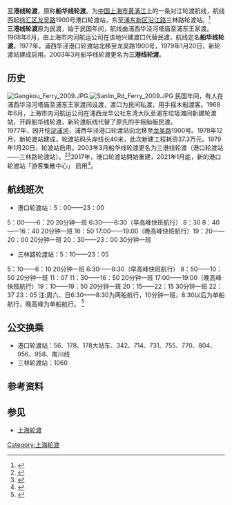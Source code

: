 '''三港线轮渡'''，原称'''船华线轮渡'''。为[[中华人民共和国|中国]][[上海市|上海市]][[黄浦江|黄浦江]]上的一条对江轮渡航线，航线西起[[徐汇区|徐汇区]][[龙吴路|龙吴路]]1900号港口轮渡站，东至[[浦东新区|浦东新区]][[沿江路_(上海)|沿江路]]三林路轮渡站。<ref>{{Cite web |url=http://www.shanghaiferry.com/1-%E7%BD%91%E9%A1%B5ppt%E8%BD%AC%E5%9B%BE%E7%89%87%E8%B5%84%E6%96%99/%E8%88%AA%E7%BA%BF%E8%88%AA%E7%8F%AD%EF%BC%88%E5%90%84%E6%B8%A1%E5%8F%A3%E7%AE%80%E4%BB%8B%EF%BC%89/1-%E4%B8%89%E6%B8%AF%E8%88%AA%E7%BA%BF%E7%AE%80%E4%BB%8B.png |title=上海轮渡三港线航线简介 |accessdate=2011-07-28 |archive-date=2016-03-04 |archive-url=https://web.archive.org/web/20160304100113/http://www.shanghaiferry.com/1-%E7%BD%91%E9%A1%B5ppt%E8%BD%AC%E5%9B%BE%E7%89%87%E8%B5%84%E6%96%99/%E8%88%AA%E7%BA%BF%E8%88%AA%E7%8F%AD%EF%BC%88%E5%90%84%E6%B8%A1%E5%8F%A3%E7%AE%80%E4%BB%8B%EF%BC%89/1-%E4%B8%89%E6%B8%AF%E8%88%AA%E7%BA%BF%E7%AE%80%E4%BB%8B.png |dead-url=no }}</ref>
<br>'''三港线轮渡'''原为民渡，始于民国年间，航线由浦西华泾河塔庙至浦东王家渡。1968年6月，由上海市内河航运公司在该地兴建渡口代替民渡，航线定名'''船华线轮渡'''。1977年，浦西华泾港口轮渡站北移至龙吴路1900号，1979年1月20日，新轮渡站建成启用。2003年3月船华线轮渡更名为'''三港线轮渡'''。
== 历史 ==
[[File:Gangkou_Ferry_2009.JPG|thumb]]
[[File:Sanlin_Rd_Ferry_2009.JPG|thumb]]
民国年间，有人在浦西华泾河塔庙至浦东王家渡间设渡，渡口为民间私渡，用手摇木船渡客。1968年6月，上海市内河航运公司在浦西龙华公社东湾大队至浦东垃圾滩间新建轮渡站，开辟船华线轮渡，新轮渡航线代替了原先的手摇舢舨民渡。<br>1977年，因开挖[[淀浦河|淀浦河]]，浦西华泾港口轮渡站向北移至[[龙吴路|龙吴路]]1900号。1978年12月，新轮渡站建成，轮渡站码头岸线长40米，此次新建工程耗资37.3万元。1979年1月20日，轮渡站启用。2003年3月船华线轮渡更名为三港线轮渡（港口轮渡站——三林路轮渡站）。<ref>{{Cite web |url=http://www.shtong.gov.cn/newsite/node2/node2245/node4501/node56018/node56020/userobject1ai43385.html |title=上海市地方志 专业志 >> 上海内河航运志 >> 第六章渡运 >> 节 |accessdate=2019-04-15 |archive-date=2014-01-01 |archive-url=https://web.archive.org/web/20140101093158/http://www.shtong.gov.cn/newsite/node2/node2245/node4501/node56018/node56020/userobject1ai43385.html |dead-url=no }}</ref><ref>{{Cite web |url=http://www.shanghaiferry.com/1-%E7%BD%91%E9%A1%B5ppt%E8%BD%AC%E5%9B%BE%E7%89%87%E8%B5%84%E6%96%99/%E7%99%BE%E5%B9%B4%E4%BC%A0%E6%89%BF/%E8%BD%AE%E6%B8%A1%E7%AE%80%E5%8F%B2/10-%E5%90%84%E6%B8%A1%E5%8F%A3%E5%8E%86%E5%8F%B2%E6%B2%BF%E9%9D%A9.html |title=上海轮渡各渡口历史沿革 |accessdate=2011-07-28 |archive-date=2014-02-02 |archive-url=https://web.archive.org/web/20140202141841/http://www.shanghaiferry.com/1-%E7%BD%91%E9%A1%B5ppt%E8%BD%AC%E5%9B%BE%E7%89%87%E8%B5%84%E6%96%99/%E7%99%BE%E5%B9%B4%E4%BC%A0%E6%89%BF/%E8%BD%AE%E6%B8%A1%E7%AE%80%E5%8F%B2/10-%E5%90%84%E6%B8%A1%E5%8F%A3%E5%8E%86%E5%8F%B2%E6%B2%BF%E9%9D%A9.html |dead-url=no }}</ref>2017年，港口轮渡站開始重建，2021年1月底，新的港口轮渡站「游客集散中心」 启用<ref>{{cite news |title=有这样一位“时间的朋友”，110岁了！ |url=http://www.why.com.cn/wx/article/2021/02/06/16126004961233064519.html}}</ref>。

== 航线班次 ==
*港口轮渡站：5：00——23：00
5：00——6：20 20分钟一班 6:30——8:30（早高峰快班航行） 8：30 8：40——16：40 20分钟一班 16：50 17:00——19:00（晚高峰快班航行）19：20——20：00 20分钟一班 20：30——23：00 30分钟一班
*三林路轮渡站：5：10——23：05
5：10——6：10 20分钟一班 6:30——8:30（早高峰快班航行） 8：50——10：50 20分钟一班 11：07 11：30——16：50 20分钟一班 17:00——19:00（晚高峰快班航行）19：10——19：50 20分钟一班 20：15——22：15 30分钟一班 22：37 23：05
注:周六、日6:30——8:30为两船航行，10分钟一班，8:30以后为单船航行，晚高峰为单船航行。
<ref>{{Cite web |url=http://www.shanghaiferry.com/1-%E7%BD%91%E9%A1%B5ppt%E8%BD%AC%E5%9B%BE%E7%89%87%E8%B5%84%E6%96%99/%E6%97%B6%E5%88%BB%E8%A1%A8/5-%E4%B8%89%E6%B8%AF%E7%BA%BF.html |title=上海轮渡三港线时刻表 |accessdate=2011-07-28 |archive-date=2015-06-23 |archive-url=https://web.archive.org/web/20150623123518/http://www.shanghaiferry.com/1-%E7%BD%91%E9%A1%B5ppt%E8%BD%AC%E5%9B%BE%E7%89%87%E8%B5%84%E6%96%99/%E6%97%B6%E5%88%BB%E8%A1%A8/5-%E4%B8%89%E6%B8%AF%E7%BA%BF.html |dead-url=no }}</ref>
== 公交换乘 ==
*港口轮渡站：56、178、178大站车、342、714、731、755、770、804、956、958、南川线
*三林轮渡站：1060

== 参考资料 ==
{{reflist}}

== 参见 ==
*[[上海轮渡|上海轮渡]]

{{上海市轮渡有限公司黄浦江对江轮渡航线}}
{{Crossings navbox
|structure= Crossings
|place= [[黄浦江|黄浦江]]
|bridge= 三港线轮渡
|bridge signs= 
|upstream= [[上海外环高速公路|外环线]]
|upstream signs= [[徐浦大桥|徐浦大桥]]
|downstream= [[上海中环路|中环线]]
|downstream signs= [[上中路隧道|上中路隧道]]
}}
[[Category:上海轮渡|Category:上海轮渡]]
